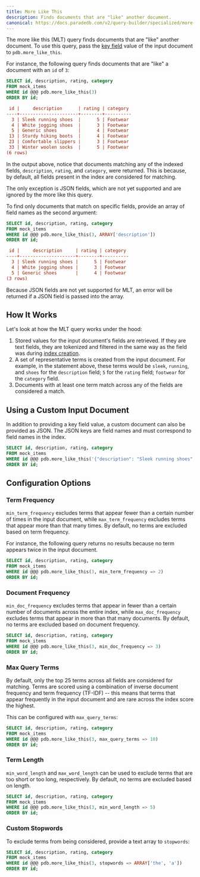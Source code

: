 ```yaml
---
title: More Like This
description: Finds documents that are "like" another document.
canonical: https://docs.paradedb.com/v2/query-builder/specialized/more-like-this
---
```


The more like this (MLT) query finds documents that are "like" another document.
To use this query, pass the [key field](/v2/indexing/create-index#choosing-a-key-field) value of the input document
to `pdb.more_like_this`.

For instance, the following query finds documents that are "like" a document with an `id` of `3`:

```sql
SELECT id, description, rating, category
FROM mock_items
WHERE id @@@ pdb.more_like_this(3)
ORDER BY id;
```

```ini Expected Response
 id |     description      | rating | category
----+----------------------+--------+----------
  3 | Sleek running shoes  |      5 | Footwear
  4 | White jogging shoes  |      3 | Footwear
  5 | Generic shoes        |      4 | Footwear
 13 | Sturdy hiking boots  |      4 | Footwear
 23 | Comfortable slippers |      3 | Footwear
 33 | Winter woolen socks  |      5 | Footwear
(6 rows)
```

In the output above, notice that documents matching any of the indexed fields, `description`, `rating`, and `category`, were returned.
This is because, by default, all fields present in the index are considered for matching.

<Note>
  The only exception is JSON fields, which are not yet supported and are ignored
  by the more like this query.
</Note>

To find only documents that match on specific fields, provide an array of field names as the second argument:

```sql
SELECT id, description, rating, category
FROM mock_items
WHERE id @@@ pdb.more_like_this(3, ARRAY['description'])
ORDER BY id;
```

```ini Expected Response
 id |     description     | rating | category
----+---------------------+--------+----------
  3 | Sleek running shoes |      5 | Footwear
  4 | White jogging shoes |      3 | Footwear
  5 | Generic shoes       |      4 | Footwear
(3 rows)
```

<Note>
  Because JSON fields are not yet supported for MLT, an error will be returned
  if a JSON field is passed into the array.
</Note>

## How It Works

Let's look at how the MLT query works under the hood:

1. Stored values for the input document's fields are retrieved. If they are text fields, they are tokenized and filtered in the same way
   as the field was during [index creation](/v2/indexing/create-index).
2. A set of representative terms is created from the input document. For example, in the statement above, these terms would be
   `sleek`, `running`, and `shoes` for the `description` field; `5` for the `rating` field; `footwear` for the `category` field.
3. Documents with at least one term match across any of the fields are considered a match.

## Using a Custom Input Document

In addition to providing a key field value, a custom document can also be provided as JSON.
The JSON keys are field names and must correspond to field names in the index.

```sql
SELECT id, description, rating, category
FROM mock_items
WHERE id @@@ pdb.more_like_this('{"description": "Sleek running shoes", "category": "footwear"}')
ORDER BY id;
```

## Configuration Options

### Term Frequency

`min_term_frequency` excludes terms that appear fewer than a certain number of times in the input document,
while `max_term_frequency` excludes terms that appear more than that many times. By default, no terms are excluded
based on term frequency.

For instance, the following query returns no results because no term appears twice in the input document.

```sql
SELECT id, description, rating, category
FROM mock_items
WHERE id @@@ pdb.more_like_this(3, min_term_frequency => 2)
ORDER BY id;
```

### Document Frequency

`min_doc_frequency` excludes terms that appear in fewer than a certain number of documents across the entire index,
while `max_doc_frequency` excludes terms that appear in more than that many documents. By default, no terms are excluded
based on document frequency.

```sql
SELECT id, description, rating, category
FROM mock_items
WHERE id @@@ pdb.more_like_this(3, min_doc_frequency => 3)
ORDER BY id;
```

### Max Query Terms

By default, only the top 25 terms across all fields are considered for matching. Terms are scored using a combination of inverse document
frequency and term frequency (TF-IDF) -- this means that terms that appear frequently in the input document and are rare across the index
score the highest.

This can be configured with `max_query_terms`:

```sql
SELECT id, description, rating, category
FROM mock_items
WHERE id @@@ pdb.more_like_this(3, max_query_terms => 10)
ORDER BY id;
```

### Term Length

`min_word_length` and `max_word_length` can be used to exclude terms that are too short or too long, respectively. By default, no terms
are excluded based on length.

```sql
SELECT id, description, rating, category
FROM mock_items
WHERE id @@@ pdb.more_like_this(3, min_word_length => 5)
ORDER BY id;
```

### Custom Stopwords

To exclude terms from being considered, provide a text array to `stopwords`:

```sql
SELECT id, description, rating, category
FROM mock_items
WHERE id @@@ pdb.more_like_this(3, stopwords => ARRAY['the', 'a'])
ORDER BY id;
```
